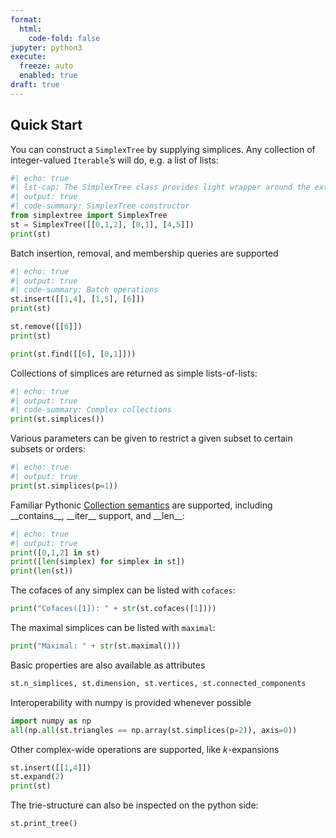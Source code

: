 ```yaml
---
format:
  html:
    code-fold: false
jupyter: python3
execute: 
  freeze: auto
  enabled: true
draft: true
---
```


## Quick Start 

You can construct a `SimplexTree` by supplying simplices. Any collection of integer-valued `Iterable`'s will do, e.g. a list of lists: 
```python
#| echo: true
#| lst-cap: The SimplexTree class provides light wrapper around the extension module
#| output: true
#| code-summary: SimplexTree constructor
from simplextree import SimplexTree 
st = SimplexTree([[0,1,2], [0,1], [4,5]]) 
print(st) 
```

Batch insertion, removal, and membership queries are supported

```python
#| echo: true
#| output: true
#| code-summary: Batch operations
st.insert([[1,4], [1,5], [6]])
print(st)
```

```python
st.remove([[6]])
print(st)
```

```python
print(st.find([[6], [0,1]]))
```

Collections of simplices are returned as simple lists-of-lists:
```python
#| echo: true
#| output: true
#| code-summary: Complex collections 
print(st.simplices())
```

Various parameters can be given to restrict a given subset to certain subsets or orders: 
```python
#| echo: true
#| output: true
print(st.simplices(p=1)) 
```

Familiar Pythonic [Collection semantics](https://docs.python.org/3/library/collections.abc.html#collections-abstract-base-classes) are supported, including \_\_contains\_\_, \_\_iter\_\_ support, and \_\_len\_\_:
```python
#| echo: true
#| output: true
print([0,1,2] in st)
print([len(simplex) for simplex in st])
print(len(st))
```

The cofaces of any simplex can be listed with `cofaces`:

```python
print("Cofaces([1]): " + str(st.cofaces([1])))
```

The maximal simplices can be listed with `maximal`:
```python
print("Maximal: " + str(st.maximal()))
```

Basic properties are also available as attributes 
```python
st.n_simplices, st.dimension, st.vertices, st.connected_components
```

Interoperability with numpy is provided whenever possible
```python
import numpy as np 
all(np.all(st.triangles == np.array(st.simplices(p=2)), axis=0))
```

Other complex-wide operations are supported, like $k$-expansions 
```python
st.insert([[1,4]]) 
st.expand(2)       
print(st)
```

The trie-structure can also be inspected on the python side:
```python
st.print_tree()
```
